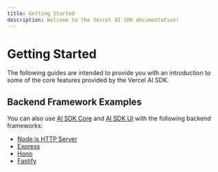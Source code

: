 ```yaml
---
title: Getting Started
description: Welcome to the Vercel AI SDK documentation!
---
```


# Getting Started

The following guides are intended to provide you with an introduction to some of the core features provided by the Vercel AI SDK.

<QuickstartFrameworkCards />

## Backend Framework Examples

You can also use [AI SDK Core](/docs/ai-sdk-core/overview) and [AI SDK UI](/docs/ai-sdk-ui/overview) with the following backend frameworks:

- [Node.js HTTP Server](/examples/api-servers/node-js-http-server)
- [Express](/examples/api-servers/express)
- [Hono](/examples/api-servers/hono)
- [Fastify](/examples/api-servers/fastify)
